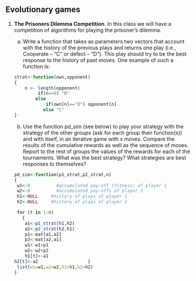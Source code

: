 ## Evolutionary games

1.  **The Prisoners Dilemma Competition**. In this class we will have a competition of algorithms for playing the prisoner’s dilemma.

    a)  Write a function that takes as parameters two vectors that account with the history of the previous plays and returns one play (i.e., Cooperate – “C” or defect – “D”). This play should try to be the best response to the history of past moves. One example of such a function is:

    ``` r
    strat<-function(own,opponent)
    {
        n <- length(opponent)
             if(n==0) "D"
            else
                if(own[n]=="D") opponent[n]
               else "C"
    }
    ```

    b)  Use the function pd_sim (see below) to play your strategy with the strategy of the other groups (ask for each group their function(s)) and with itself, in an iterative game with x moves. Compare the results of the cumulative rewards as well as the sequence of moves. Report to the rest of groups the values of the rewards for each of the tournaments. What was the best strategy? What strategies are best responses to themselves?

    ```r
    pd_sim<-function(p1_strat,p2_strat,n)
    {
     w1<-0          #accumulated pay-off (fitness) of player 1
     w2<-0          #accumulated pay-offs of player 2
     h1<-NULL     #history of plays of player 1
     h2<-NULL     #history of plays of player 2
     
     for (t in 1:n)            
       {
       	a1<-p1_strat(h1,h2) 
    	a2<-p2_strat(h2,h1) 
    	p1<-mat[a1,a2] 
    	p2<-mat[a2,a1]         
       	w1<-w1+p1              
       	w2<-w2+p2             
       	h1[t]<-a1                 	
    h2[t]<-a2                 	}	
     list(w1=w1,w2=w2,h1=h1,h2=h2)
    }
    ```
